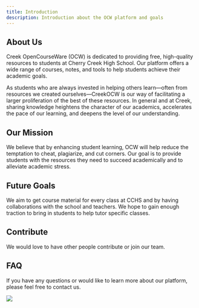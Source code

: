 ```yaml
---
title: Introduction
description: Introduction about the OCW platform and goals
---
```


<h2> About Us </h2>
Creek OpenCourseWare (OCW) is dedicated to providing free, high-quality resources
to students at Cherry Creek High School. Our platform offers a wide range of courses,
notes, and tools to help students achieve their academic goals.

As students who are always invested in helping others learn—often from resources we created ourselves—CreekOCW is our way of facilitating a larger proliferation of the best of these resources. In general and at Creek, sharing knowledge heightens the character of our academics, accelerates the pace of our learning, and deepens the level of our understanding.

<h2> Our Mission </h2>
We believe that by enhancing student learning, OCW will help reduce the temptation
to cheat, plagiarize, and cut corners. Our goal is to provide students with the resources
they need to succeed academically and to alleviate academic stress.

<h2> Future Goals </h2>
We aim to get course material for every class at CCHS and by having collaborations
with the school and teachers. We hope to gain enough traction to bring in students
to help tutor specific classes.

<h2> Contribute </h2>
We would love to have other people contribute or join our team.

<h2> FAQ </h2>
If you have any questions or would like to learn more about our platform, please
feel free to contact us.

<Cards>
  <Card title="Learn more about Next.js" href="https://nextjs.org/docs" />
  <Card title="Learn more about Fumadocs" href="https://fumadocs.vercel.app" />
</Cards>

<img src="https://ugakd4mkxv.ufs.sh/f/QRXW6mPDvNgcfwGCGAXv5c4nkOatgwsmYj96KRpli3hUEdx1"></img>
